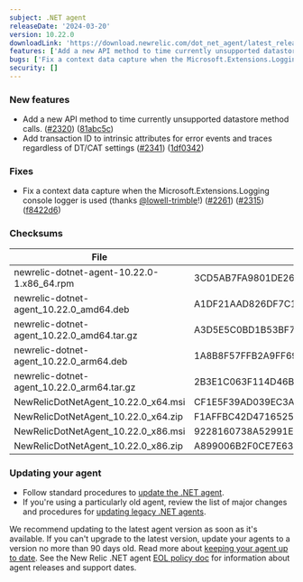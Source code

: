 ```yaml
---
subject: .NET agent
releaseDate: '2024-03-20'
version: 10.22.0
downloadLink: 'https://download.newrelic.com/dot_net_agent/latest_release'
features: ['Add a new API method to time currently unsupported datastore method calls.','Add transaction ID to intrinsic attributes for error events and traces regardless of DT/CAT settings.']
bugs: ['Fix a context data capture when the Microsoft.Extensions.Logging console logger is used (thanks [@lowell-trimble](https":"//github.com/lowell-trimble)!).']
security: []
---
```


### New features

* Add a new API method to time currently unsupported datastore method calls. ([#2320](https://github.com/newrelic/newrelic-dotnet-agent/issues/2320)) ([81abc5c](https://github.com/newrelic/newrelic-dotnet-agent/commit/81abc5c78e39655f4153b2f9f0f7e5e8328f3577))
* Add transaction ID to intrinsic attributes for error events and traces regardless of DT/CAT settings ([#2341](https://github.com/newrelic/newrelic-dotnet-agent/issues/2341)) ([1df0342](https://github.com/newrelic/newrelic-dotnet-agent/commit/1df03420a690b1f1e46b9ef17b2184d27d314667))

### Fixes

* Fix a context data capture when the Microsoft.Extensions.Logging console logger is used (thanks [@lowell-trimble](https://github.com/lowell-trimble)!) ([#2261](https://github.com/newrelic/newrelic-dotnet-agent/issues/2261)) ([#2315](https://github.com/newrelic/newrelic-dotnet-agent/issues/2315)) ([f8422d6](https://github.com/newrelic/newrelic-dotnet-agent/commit/f8422d6c538db6ff32e0b1055e824b3536245c59))

### Checksums

| File                                       | SHA - 256  Hash                                                  |
| ------------------------------------------ | ---------------------------------------------------------------- |
| newrelic-dotnet-agent-10.22.0-1.x86_64.rpm | 3CD5AB7FA9801DE2647B9AB96972F39C411D2BA80ED23562FD45D998AFC150E2 |
| newrelic-dotnet-agent_10.22.0_amd64.deb    | A1DF21AAD826DF7C19F4BA78EA368A78E93DF73BDC90B30432859248D3F25487 |
| newrelic-dotnet-agent_10.22.0_amd64.tar.gz | A3D5E5C0BD1B53BF7709538F078EB9383413EC8B3D2DDBEB01520B89A26AE3FD |
| newrelic-dotnet-agent_10.22.0_arm64.deb    | 1A8B8F57FFB2A9FF694E92D573BEA7915F698012252F802FF2ABFAAAC9A585AA |
| newrelic-dotnet-agent_10.22.0_arm64.tar.gz | 2B3E1C063F114D46B141F5FC8B459A9181D7FDF05D93FBED315E7CB5AD362664 |
| NewRelicDotNetAgent_10.22.0_x64.msi        | CF1E5F39AD039EC3A27E6BB91291912008F248194968E76E147CFF713C4B2972 |
| NewRelicDotNetAgent_10.22.0_x64.zip        | F1AFFBC42D4716525DDBF6ECB72FB59A51DC30A411B3E4F09CCE705FA2A67D12 |
| NewRelicDotNetAgent_10.22.0_x86.msi        | 9228160738A52991E766F845CBFBB1E6186B24D5E4C00FE37A636E524C81B5DB |
| NewRelicDotNetAgent_10.22.0_x86.zip        | A899006B2F0CE7E634F56EA315FEAE2C0AD1B7FF7B92165E651D27C833FC8017 |

### Updating your agent

* Follow standard procedures to [update the .NET agent](/docs/agents/net-agent/installation-configuration/update-net-agent).
* If you're using a particularly old agent, review the list of major changes and procedures for [updating legacy .NET agents](/docs/agents/net-agent/troubleshooting/upgrade-legacy-net-agents).

We recommend updating to the latest agent version as soon as it's available. If you can't upgrade to the latest version, update your agents to a version no more than 90 days old. Read more about [keeping your agent up to date](/docs/new-relic-solutions/new-relic-one/install-configure/update-new-relic-agent).
See the New Relic .NET agent [EOL policy doc](/docs/apm/agents/net-agent/getting-started/net-agent-eol-policy) for information about agent releases and support dates.
